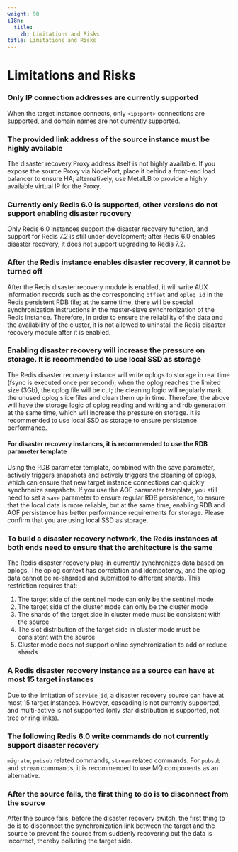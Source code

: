 ```yaml
---
weight: 90
i18n:
  title:
    zh: Limitations and Risks
title: Limitations and Risks
---
```


# Limitations and Risks

### Only IP connection addresses are currently supported

When the target instance connects, only `<ip:port>` connections are supported, and domain names are not currently supported.

### The provided link address of the source instance must be highly available

The disaster recovery Proxy address itself is not highly available. If you expose the source Proxy via NodePort, place it behind a front-end load balancer to ensure HA; alternatively, use MetalLB to provide a highly available virtual IP for the Proxy.

### Currently only Redis 6.0 is supported, other versions do not support enabling disaster recovery

Only Redis 6.0 instances support the disaster recovery function, and support for Redis 7.2 is still under development; after Redis 6.0 enables disaster recovery, it does not support upgrading to Redis 7.2.

### After the Redis instance enables disaster recovery, it cannot be turned off

After the Redis disaster recovery module is enabled, it will write AUX information records such as the corresponding `offset` and `oplog id` in the Redis persistent RDB file; at the same time, there will be special synchronization instructions in the master-slave synchronization of the Redis instance. Therefore, in order to ensure the reliability of the data and the availability of the cluster, it is not allowed to uninstall the Redis disaster recovery module after it is enabled.

### Enabling disaster recovery will increase the pressure on storage. It is recommended to use local SSD as storage

The Redis disaster recovery instance will write oplogs to storage in real time (fsync is executed once per second); when the oplog reaches the limited size (3Gb), the oplog file will be cut; the cleaning logic will regularly mark the unused oplog slice files and clean them up in time. Therefore, the above will have the storage logic of oplog reading and writing and rdb generation at the same time, which will increase the pressure on storage. It is recommended to use local SSD as storage to ensure persistence performance.

#### For disaster recovery instances, it is recommended to use the RDB parameter template

Using the RDB parameter template, combined with the save parameter, actively triggers snapshots and actively triggers the cleaning of oplogs, which can ensure that new target instance connections can quickly synchronize snapshots. If you use the AOF parameter template, you still need to set a `save` parameter to ensure regular RDB persistence, to ensure that the local data is more reliable, but at the same time, enabling RDB and AOF persistence has better performance requirements for storage. Please confirm that you are using local SSD as storage.

### To build a disaster recovery network, the Redis instances at both ends need to ensure that the architecture is the same

The Redis disaster recovery plug-in currently synchronizes data based on oplogs. The oplog context has correlation and idempotency, and the oplog data cannot be re-sharded and submitted to different shards. This restriction requires that:
1. The target side of the sentinel mode can only be the sentinel mode
1. The target side of the cluster mode can only be the cluster mode
1. The shards of the target side in cluster mode must be consistent with the source
1. The slot distribution of the target side in cluster mode must be consistent with the source
1. Cluster mode does not support online synchronization to add or reduce shards

### A Redis disaster recovery instance as a source can have at most 15 target instances

Due to the limitation of `service_id`, a disaster recovery source can have at most 15 target instances. However, cascading is not currently supported, and multi-active is not supported (only star distribution is supported, not tree or ring links).

### The following Redis 6.0 write commands do not currently support disaster recovery

`migrate`, `pubsub` related commands, `stream` related commands. For `pubsub` and `stream` commands, it is recommended to use MQ components as an alternative.

### After the source fails, the first thing to do is to disconnect from the source

After the source fails, before the disaster recovery switch, the first thing to do is to disconnect the synchronization link between the target and the source to prevent the source from suddenly recovering but the data is incorrect, thereby polluting the target side.

